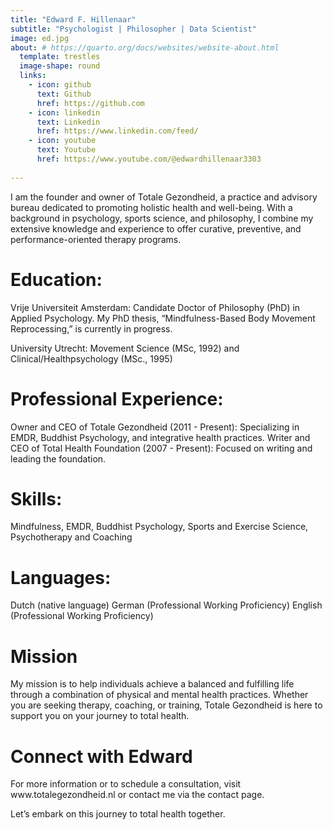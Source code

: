 ```yaml
---
title: "Edward F. Hillenaar"
subtitle: "Psychologist | Philosopher | Data Scientist"
image: ed.jpg
about: # https://quarto.org/docs/websites/website-about.html
  template: trestles
  image-shape: round
  links:
    - icon: github
      text: Github
      href: https://github.com
    - icon: linkedin
      text: Linkedin
      href: https://www.linkedin.com/feed/
    - icon: youtube
      text: Youtube
      href: https://www.youtube.com/@edwardhillenaar3303
      
---
```


I am the founder and owner of Totale Gezondheid, a practice and advisory bureau dedicated to promoting holistic health and well-being. With a background in psychology, sports science, and philosophy, I combine my extensive knowledge and experience to offer curative, preventive, and performance-oriented therapy programs.

# Education:
Vrije Universiteit Amsterdam: Candidate Doctor of Philosophy (PhD) in Applied Psychology. My PhD thesis, “Mindfulness-Based Body Movement Reprocessing,” is currently in progress.

University Utrecht: Movement Science (MSc, 1992) and Clinical/Healthpsychology (MSc., 1995)

# Professional Experience:
Owner and CEO of Totale Gezondheid (2011 - Present): Specializing in EMDR, Buddhist Psychology, and integrative health practices. Writer and CEO of Total Health Foundation (2007 - Present): Focused on writing and leading the foundation.

# Skills:
Mindfulness, EMDR, Buddhist Psychology, Sports and Exercise Science, Psychotherapy and Coaching

# Languages:
Dutch (native language)
German (Professional Working Proficiency)
English (Professional Working Proficiency)

# Mission
My mission is to help individuals achieve a balanced and fulfilling life through a combination of physical and mental health practices. Whether you are seeking therapy, coaching, or training, Totale Gezondheid is here to support you on your journey to total health.

# Connect with Edward
For more information or to schedule a consultation, visit www.totalegezondheid.nl or contact me via the contact page.

Let’s embark on this journey to total health together.